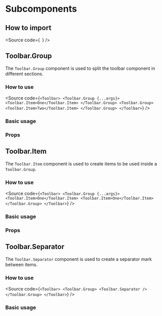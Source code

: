 

<Meta
  title="Components/Core/Layout/Toolbar/Subcomponents/Docs"
  of={GroupStories}
/>

# Subcomponents

## How to import

<Source
  code={`
`}
/>

## Toolbar.Group

The `Toolbar.Group` component is used to split the toolbar component in different sections.

### How to use

<Source
  code={`
<Toolbar>
  <Toolbar.Group {...args}>
    <Toolbar.Item>One</Toolbar.Item>
  </Toolbar.Group>
  <Toolbar.Group>
    <Toolbar.Item>Two</Toolbar.Item>
  </Toolbar.Group>
</Toolbar>
`}
/>

### Basic usage

<Canvas of={GroupStories.Group} />

### Props

<ArgTypes of={GroupStories} />

## Toolbar.Item

The `Toolbar.Item` component is used to create items to be used inside a `Toolbar.Group`.

### How to use

<Source
  code={`
<Toolbar>
  <Toolbar.Group {...args}>
    <Toolbar.Item>One</Toolbar.Item>
    <Toolbar.Item>One</Toolbar.Item>
  </Toolbar.Group>
</Toolbar>
`}
/>

### Basic usage

<Canvas of={ItemStories.Item} />

### Props

<ArgTypes of={ItemStories} />

## Toolbar.Separator

The `Toolbar.Separator` component is used to create a separator mark between items.

### How to use

<Source
  code={`
<Toolbar>
  <Toolbar.Group>
    <Toolbar.Separator />
  </Toolbar.Group>
</Toolbar>
`}
/>

### Basic usage

<Canvas of={SeparatorStories.Separator} />
